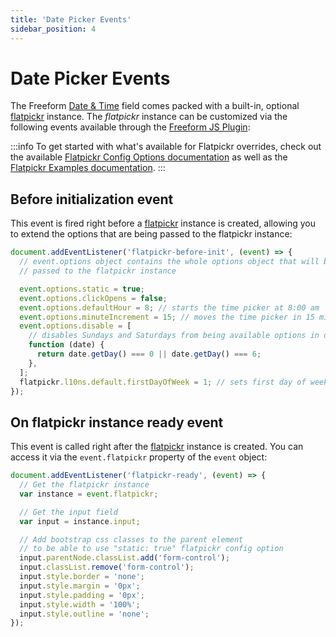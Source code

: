 ```yaml
---
title: 'Date Picker Events'
sidebar_position: 4
---
```


# Date Picker Events

The Freeform [Date & Time](../forms/fields) field comes packed with a built-in, optional [flatpickr](https://flatpickr.js.org/) instance. The _flatpickr_ instance can be customized via the following events available through the [Freeform JS Plugin](./js-plugin):

:::info
To get started with what's available for Flatpickr overrides, check out the available [Flatpickr Config Options documentation](https://flatpickr.js.org/options/) as well as the [Flatpickr Examples documentation](https://flatpickr.js.org/examples/).
:::

## Before initialization event

This event is fired right before a [flatpickr](https://flatpickr.js.org/) instance is created, allowing you to extend the options that are being passed to the flatpickr instance:

```js showLineNumbers
document.addEventListener('flatpickr-before-init', (event) => {
  // event.options object contains the whole options object that will be
  // passed to the flatpickr instance

  event.options.static = true;
  event.options.clickOpens = false;
  event.options.defaultHour = 8; // starts the time picker at 8:00 am
  event.options.minuteIncrement = 15; // moves the time picker in 15 minute increments instead of 1
  event.options.disable = [
    // disables Sundays and Saturdays from being available options in datepicker
    function (date) {
      return date.getDay() === 0 || date.getDay() === 6;
    },
  ];
  flatpickr.l10ns.default.firstDayOfWeek = 1; // sets first day of week to Monday
});
```

## On flatpickr instance ready event

This event is called right after the [flatpickr](https://flatpickr.js.org/) instance is created. You can access it via the `event.flatpickr` property of the `event` object:

```js showLineNumbers
document.addEventListener('flatpickr-ready', (event) => {
  // Get the flatpickr instance
  var instance = event.flatpickr;

  // Get the input field
  var input = instance.input;

  // Add bootstrap css classes to the parent element
  // to be able to use "static: true" flatpickr config option
  input.parentNode.classList.add('form-control');
  input.classList.remove('form-control');
  input.style.border = 'none';
  input.style.margin = '0px';
  input.style.padding = '0px';
  input.style.width = '100%';
  input.style.outline = 'none';
});
```
